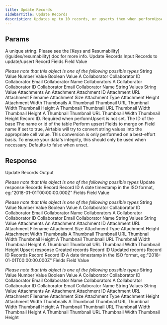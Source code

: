 ```yaml
---
title: Update Records
sidebarTitle: Update Records
description: Updates up to 10 records, or upserts them when performUpsert is set.
---
```

    
## Params
    
<ParamField path="key" type="string" required={true}>
  A unique string. Please see the [Keys and Resumability](/guides/resumability)
  doc for more info.
</ParamField><ParamField path="params" type="object" required={true}>
   Update Records Input
<Expandable title="properties" defaultOpen={true}><ParamField path="records" type="array" required={true}>
   Records to update/upsert
<Expandable title="items" defaultOpen={false}><ParamField path="records[n]" type="object" required={true}>
   Record
<Expandable title="properties" defaultOpen={false}><ParamField path="fields" type="object" required={true}>
   Fields
<Expandable title="properties" defaultOpen={false}><ParamField path="fields[key]" type="string | number | boolean | object | array" required={false}>
   Field Value

*Please note that this object is one of the following possible types*
<Expandable title="possible types for fields[key]" defaultOpen={false}><ParamField path="StringValue" type="string" required={false}>
   String Value
</ParamField><ParamField path="NumberValue" type="number" required={false}>
   Number Value
</ParamField><ParamField path="BooleanValue" type="boolean" required={false}>
   Boolean Value
</ParamField><ParamField path="ACollaborator" type="object" required={false}>
   A Collaborator
<Expandable title="properties" defaultOpen={false}><ParamField path="id" type="string" required={true}>
   Collaborator ID
</ParamField><ParamField path="email" type="string" required={true}>
   Collaborator Email
</ParamField><ParamField path="name" type="string" required={true}>
   Collaborator Name
</ParamField></Expandable></ParamField><ParamField path="Collaborators" type="array" required={false}>
   Collaborators
<Expandable title="items" defaultOpen={false}><ParamField path="Collaborators[n]" type="object" required={false}>
   A Collaborator
<Expandable title="properties" defaultOpen={false}><ParamField path="id" type="string" required={true}>
   Collaborator ID
</ParamField><ParamField path="email" type="string" required={true}>
   Collaborator Email
</ParamField><ParamField path="name" type="string" required={true}>
   Collaborator Name
</ParamField></Expandable></ParamField></Expandable></ParamField><ParamField path="StringValues" type="array" required={false}>
   String Values
<Expandable title="items" defaultOpen={false}><ParamField path="StringValues[n]" type="string" required={false}>
   String Value
</ParamField></Expandable></ParamField><ParamField path="Attachments" type="array" required={false}>
   Attachments
<Expandable title="items" defaultOpen={false}><ParamField path="Attachments[n]" type="object" required={false}>
   An Attachment
<Expandable title="properties" defaultOpen={false}><ParamField path="id" type="string" required={true}>
   Attachment ID
</ParamField><ParamField path="url" type="string" required={true}>
   Attachment URL
</ParamField><ParamField path="filename" type="string" required={true}>
   Attachment Filename
</ParamField><ParamField path="size" type="number" required={true}>
   Attachment Size
</ParamField><ParamField path="type" type="string" required={true}>
   Attachment Type
</ParamField><ParamField path="height" type="number" required={false}>
   Attachment Height
</ParamField><ParamField path="width" type="number" required={false}>
   Attachment Width
</ParamField><ParamField path="thumbnails" type="object" required={false}>
   Thumbnails
<Expandable title="properties" defaultOpen={false}><ParamField path="small" type="object" required={true}>
   A Thumbnail
<Expandable title="properties" defaultOpen={false}><ParamField path="url" type="string" required={true}>
   Thumbnail URL
</ParamField><ParamField path="width" type="number" required={true}>
   Thumbnail Width
</ParamField><ParamField path="height" type="number" required={true}>
   Thumbnail Height
</ParamField></Expandable></ParamField><ParamField path="large" type="object" required={true}>
   A Thumbnail
<Expandable title="properties" defaultOpen={false}><ParamField path="url" type="string" required={true}>
   Thumbnail URL
</ParamField><ParamField path="width" type="number" required={true}>
   Thumbnail Width
</ParamField><ParamField path="height" type="number" required={true}>
   Thumbnail Height
</ParamField></Expandable></ParamField><ParamField path="full" type="object" required={true}>
   A Thumbnail
<Expandable title="properties" defaultOpen={false}><ParamField path="url" type="string" required={true}>
   Thumbnail URL
</ParamField><ParamField path="width" type="number" required={true}>
   Thumbnail Width
</ParamField><ParamField path="height" type="number" required={true}>
   Thumbnail Height
</ParamField></Expandable></ParamField></Expandable></ParamField></Expandable></ParamField></Expandable></ParamField></Expandable></ParamField></Expandable></ParamField><ParamField path="id" type="string" required={false}>
   Record ID. Required when performUpsert is not set.
</ParamField></Expandable></ParamField></Expandable></ParamField><ParamField path="baseId" type="string" required={true}>
   The ID of the base
</ParamField><ParamField path="tableIdOrName" type="string" required={true}>
   The name or id of the table
</ParamField><ParamField path="performUpsert" type="object" required={false}>
   Perform upsert
<Expandable title="properties" defaultOpen={false}><ParamField path="fieldsToMergeOn" type="array" required={true}>
   Fields to merge on
<Expandable title="items" defaultOpen={false}><ParamField path="fieldsToMergeOn[n]" type="string" required={true}>
   Field name
</ParamField></Expandable></ParamField></Expandable></ParamField><ParamField path="typecast" type="boolean" required={false}>
   If set to true, Airtable will try to convert string values into the appropriate cell value. This conversion is only performed on a best-effort basis. To ensure your data's integrity, this should only be used when necessary. Defaults to false when unset.
</ParamField></Expandable></ParamField>

## Response

<ResponseField path="response" type="object" required={true}>
   Update Records Output

*Please note that this object is one of the following possible types*
<Expandable title="possible types for response" defaultOpen={false}><ResponseField path="Updateresponse" type="object" required={false}>
   Update response
<Expandable title="properties" defaultOpen={false}><ResponseField path="records" type="array" required={true}>
   Records
<Expandable title="items" defaultOpen={false}><ResponseField path="records[n]" type="object" required={true}>
   Record
<Expandable title="properties" defaultOpen={false}><ResponseField path="id" type="string" required={true}>
   Record ID
</ResponseField><ResponseField path="createdTime" type="string" required={true}>
   A date timestamp in the ISO format, eg:"2018-01-01T00:00:00.000Z"
</ResponseField><ResponseField path="fields" type="object" required={true}>
   Fields
<Expandable title="properties" defaultOpen={false}><ResponseField path="fields[key]" type="string | number | boolean | object | array" required={false}>
   Field Value

*Please note that this object is one of the following possible types*
<Expandable title="possible types for fields[key]" defaultOpen={false}><ResponseField path="StringValue" type="string" required={false}>
   String Value
</ResponseField><ResponseField path="NumberValue" type="number" required={false}>
   Number Value
</ResponseField><ResponseField path="BooleanValue" type="boolean" required={false}>
   Boolean Value
</ResponseField><ResponseField path="ACollaborator" type="object" required={false}>
   A Collaborator
<Expandable title="properties" defaultOpen={false}><ResponseField path="id" type="string" required={true}>
   Collaborator ID
</ResponseField><ResponseField path="email" type="string" required={true}>
   Collaborator Email
</ResponseField><ResponseField path="name" type="string" required={true}>
   Collaborator Name
</ResponseField></Expandable></ResponseField><ResponseField path="Collaborators" type="array" required={false}>
   Collaborators
<Expandable title="items" defaultOpen={false}><ResponseField path="Collaborators[n]" type="object" required={false}>
   A Collaborator
<Expandable title="properties" defaultOpen={false}><ResponseField path="id" type="string" required={true}>
   Collaborator ID
</ResponseField><ResponseField path="email" type="string" required={true}>
   Collaborator Email
</ResponseField><ResponseField path="name" type="string" required={true}>
   Collaborator Name
</ResponseField></Expandable></ResponseField></Expandable></ResponseField><ResponseField path="StringValues" type="array" required={false}>
   String Values
<Expandable title="items" defaultOpen={false}><ResponseField path="StringValues[n]" type="string" required={false}>
   String Value
</ResponseField></Expandable></ResponseField><ResponseField path="Attachments" type="array" required={false}>
   Attachments
<Expandable title="items" defaultOpen={false}><ResponseField path="Attachments[n]" type="object" required={false}>
   An Attachment
<Expandable title="properties" defaultOpen={false}><ResponseField path="id" type="string" required={true}>
   Attachment ID
</ResponseField><ResponseField path="url" type="string" required={true}>
   Attachment URL
</ResponseField><ResponseField path="filename" type="string" required={true}>
   Attachment Filename
</ResponseField><ResponseField path="size" type="number" required={true}>
   Attachment Size
</ResponseField><ResponseField path="type" type="string" required={true}>
   Attachment Type
</ResponseField><ResponseField path="height" type="number" required={false}>
   Attachment Height
</ResponseField><ResponseField path="width" type="number" required={false}>
   Attachment Width
</ResponseField><ResponseField path="thumbnails" type="object" required={false}>
   Thumbnails
<Expandable title="properties" defaultOpen={false}><ResponseField path="small" type="object" required={true}>
   A Thumbnail
<Expandable title="properties" defaultOpen={false}><ResponseField path="url" type="string" required={true}>
   Thumbnail URL
</ResponseField><ResponseField path="width" type="number" required={true}>
   Thumbnail Width
</ResponseField><ResponseField path="height" type="number" required={true}>
   Thumbnail Height
</ResponseField></Expandable></ResponseField><ResponseField path="large" type="object" required={true}>
   A Thumbnail
<Expandable title="properties" defaultOpen={false}><ResponseField path="url" type="string" required={true}>
   Thumbnail URL
</ResponseField><ResponseField path="width" type="number" required={true}>
   Thumbnail Width
</ResponseField><ResponseField path="height" type="number" required={true}>
   Thumbnail Height
</ResponseField></Expandable></ResponseField><ResponseField path="full" type="object" required={true}>
   A Thumbnail
<Expandable title="properties" defaultOpen={false}><ResponseField path="url" type="string" required={true}>
   Thumbnail URL
</ResponseField><ResponseField path="width" type="number" required={true}>
   Thumbnail Width
</ResponseField><ResponseField path="height" type="number" required={true}>
   Thumbnail Height
</ResponseField></Expandable></ResponseField></Expandable></ResponseField></Expandable></ResponseField></Expandable></ResponseField></Expandable></ResponseField></Expandable></ResponseField></Expandable></ResponseField></Expandable></ResponseField></Expandable></ResponseField><ResponseField path="Upsertresponse" type="object" required={false}>
   Upsert response
<Expandable title="properties" defaultOpen={false}><ResponseField path="createdRecords" type="array" required={true}>
   Created records
<Expandable title="items" defaultOpen={false}><ResponseField path="createdRecords[n]" type="string" required={true}>
   Record ID
</ResponseField></Expandable></ResponseField><ResponseField path="updatedRecords" type="array" required={true}>
   Updated records
<Expandable title="items" defaultOpen={false}><ResponseField path="updatedRecords[n]" type="string" required={true}>
   Record ID
</ResponseField></Expandable></ResponseField><ResponseField path="records" type="array" required={true}>
   Records
<Expandable title="items" defaultOpen={false}><ResponseField path="records[n]" type="object" required={true}>
   Record
<Expandable title="properties" defaultOpen={false}><ResponseField path="id" type="string" required={true}>
   Record ID
</ResponseField><ResponseField path="createdTime" type="string" required={true}>
   A date timestamp in the ISO format, eg:"2018-01-01T00:00:00.000Z"
</ResponseField><ResponseField path="fields" type="object" required={true}>
   Fields
<Expandable title="properties" defaultOpen={false}><ResponseField path="fields[key]" type="string | number | boolean | object | array" required={false}>
   Field Value

*Please note that this object is one of the following possible types*
<Expandable title="possible types for fields[key]" defaultOpen={false}><ResponseField path="StringValue" type="string" required={false}>
   String Value
</ResponseField><ResponseField path="NumberValue" type="number" required={false}>
   Number Value
</ResponseField><ResponseField path="BooleanValue" type="boolean" required={false}>
   Boolean Value
</ResponseField><ResponseField path="ACollaborator" type="object" required={false}>
   A Collaborator
<Expandable title="properties" defaultOpen={false}><ResponseField path="id" type="string" required={true}>
   Collaborator ID
</ResponseField><ResponseField path="email" type="string" required={true}>
   Collaborator Email
</ResponseField><ResponseField path="name" type="string" required={true}>
   Collaborator Name
</ResponseField></Expandable></ResponseField><ResponseField path="Collaborators" type="array" required={false}>
   Collaborators
<Expandable title="items" defaultOpen={false}><ResponseField path="Collaborators[n]" type="object" required={false}>
   A Collaborator
<Expandable title="properties" defaultOpen={false}><ResponseField path="id" type="string" required={true}>
   Collaborator ID
</ResponseField><ResponseField path="email" type="string" required={true}>
   Collaborator Email
</ResponseField><ResponseField path="name" type="string" required={true}>
   Collaborator Name
</ResponseField></Expandable></ResponseField></Expandable></ResponseField><ResponseField path="StringValues" type="array" required={false}>
   String Values
<Expandable title="items" defaultOpen={false}><ResponseField path="StringValues[n]" type="string" required={false}>
   String Value
</ResponseField></Expandable></ResponseField><ResponseField path="Attachments" type="array" required={false}>
   Attachments
<Expandable title="items" defaultOpen={false}><ResponseField path="Attachments[n]" type="object" required={false}>
   An Attachment
<Expandable title="properties" defaultOpen={false}><ResponseField path="id" type="string" required={true}>
   Attachment ID
</ResponseField><ResponseField path="url" type="string" required={true}>
   Attachment URL
</ResponseField><ResponseField path="filename" type="string" required={true}>
   Attachment Filename
</ResponseField><ResponseField path="size" type="number" required={true}>
   Attachment Size
</ResponseField><ResponseField path="type" type="string" required={true}>
   Attachment Type
</ResponseField><ResponseField path="height" type="number" required={false}>
   Attachment Height
</ResponseField><ResponseField path="width" type="number" required={false}>
   Attachment Width
</ResponseField><ResponseField path="thumbnails" type="object" required={false}>
   Thumbnails
<Expandable title="properties" defaultOpen={false}><ResponseField path="small" type="object" required={true}>
   A Thumbnail
<Expandable title="properties" defaultOpen={false}><ResponseField path="url" type="string" required={true}>
   Thumbnail URL
</ResponseField><ResponseField path="width" type="number" required={true}>
   Thumbnail Width
</ResponseField><ResponseField path="height" type="number" required={true}>
   Thumbnail Height
</ResponseField></Expandable></ResponseField><ResponseField path="large" type="object" required={true}>
   A Thumbnail
<Expandable title="properties" defaultOpen={false}><ResponseField path="url" type="string" required={true}>
   Thumbnail URL
</ResponseField><ResponseField path="width" type="number" required={true}>
   Thumbnail Width
</ResponseField><ResponseField path="height" type="number" required={true}>
   Thumbnail Height
</ResponseField></Expandable></ResponseField><ResponseField path="full" type="object" required={true}>
   A Thumbnail
<Expandable title="properties" defaultOpen={false}><ResponseField path="url" type="string" required={true}>
   Thumbnail URL
</ResponseField><ResponseField path="width" type="number" required={true}>
   Thumbnail Width
</ResponseField><ResponseField path="height" type="number" required={true}>
   Thumbnail Height
</ResponseField></Expandable></ResponseField></Expandable></ResponseField></Expandable></ResponseField></Expandable></ResponseField></Expandable></ResponseField></Expandable></ResponseField></Expandable></ResponseField></Expandable></ResponseField></Expandable></ResponseField></Expandable></ResponseField>